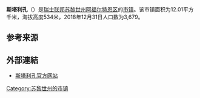 {{Infobox settlement
| name = 斯塔利孔
| native_name = {{lang|de|Stallikon}}
| settlement_type = [[市镇_(瑞士)|瑞士市镇]]
| image_skyline = Stallikon - Uetlibergturm IMG 1625.jpg
| image_caption = 斯塔利孔风光
| image_seal = Stallikon-blazon.svg
| image_map = Karte Gemeinde Stallikon 2007.png
| map_caption = 斯塔利孔在阿福尔特恩区的位置
| pushpin_map = Switzerland
| pushpin_relief = Switzerland relief location map.jpg
| pushpin_label_position = top
| pushpin_map_caption = 斯塔利孔在瑞士的位置
| subdivision_type = 国家
| subdivision_name = {{CHE}}
| subdivision_type1 = [[瑞士行政区划|州]]
| subdivision_name1 = {{flagicon|Zürich|size=16px}} [[苏黎世州|苏黎世州]]
| subdivision_type2 = [[区_(瑞士)|区]]
| subdivision_name2 = [[阿福尔特恩区|阿福尔特恩区]]
| elevation_m = 534
| area_footnotes = <ref name=面积>{{cite web|url=https://www.bfs.admin.ch/bfs/de/home/statistiken/raum-umwelt/bodennutzung-bedeckung/gesamtspektrum-regionalen-stufen/gemeinden.html|title=Arealstatistik Standard - Gemeinden nach 4 Hauptbereichen|trans_title=瑞士联邦按四种用地类型划分的市镇面积统计表|date=2018-11-26|publisher=[[瑞士联邦统计署|瑞士联邦统计署]]|language=de|access-date=2019-12-07|archive-date=2016-11-13|archive-url=https://web.archive.org/web/20161113202635/https://www.bfs.admin.ch/bfs/de/home/statistiken/raum-umwelt/bodennutzung-bedeckung/gesamtspektrum-regionalen-stufen/gemeinden.html|dead-url=no}}</ref>
| area_total_km2 = 12.01
| population_as_of = 2018年12月31日
| population_footnotes = <ref>{{cite web|url=https://www.bfs.admin.ch/bfs/de/home/statistiken/bevoelkerung.assetdetail.7966022.html|title=Ständige Wohnbevölkerung nach Staatsangehörigkeitskategorie, Geschlecht und Gemeinde, Provisorische Jahresergebnisse, 2018|trans_title=瑞士联邦2018年按国籍、性别和市镇划分的常住人口统计表|date=2019-04-09|publisher=[[瑞士联邦统计署|瑞士联邦统计署]]|language=de|access-date=2019-11-14|archive-date=2019-04-11|archive-url=https://web.archive.org/web/20190411063248/https://www.bfs.admin.ch/bfs/de/home/statistiken/bevoelkerung.assetdetail.7966022.html|dead-url=no}}</ref>
| population_total = 3679
| population_density_km2 = auto
| timezone = [[欧洲中部时间|CET]]
| utc_offset = +1
| timezone_DST = [[欧洲中部夏令时间|CEST]]
| utc_offset_DST = +2
| coordinates = {{coord|47|19|39|N|8|29|28|E|region:|display=inline,title}}
| postal_code_type = [[瑞士邮政编码系统|邮政编码]]
| postal_code = 8143
| blank_name = [[瑞士市镇官方编号|官方编号]]
| blank_info = 0013
| website = {{url|www.stallikon.ch}}
}}

'''斯塔利孔'''（{{lang-de|Stallikon}}）是[[瑞士联邦|瑞士联邦]][[苏黎世州|苏黎世州]][[阿福尔特恩区|阿福尔特恩区]]的[[市镇_(瑞士)|市镇]]。该市镇面积为12.01平方千米，海拔高度534米，2018年12月31日人口数为3,679。

== 参考来源 ==
{{reflist}}

== 外部連結 ==
* [http://www.stallikon.ch 斯塔利孔官方网站] {{Wayback|url=http://www.stallikon.ch/ |date=20050612012141 }} {{de icon}}

{{Switzerland-geo-stub}}
{{苏黎世州区划}}
{{DEFAULTSORT:Stallikon}}
[[Category:苏黎世州的市镇|Category:苏黎世州的市镇]]